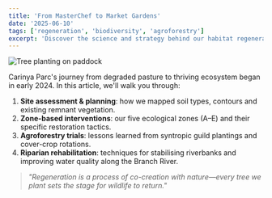 ```yaml
---
title: 'From MasterChef to Market Gardens'
date: '2025-06-10'
tags: ['regeneration', 'biodiversity', 'agroforestry']
excerpt: 'Discover the science and strategy behind our habitat regeneration, agroforestry trials and riparian restoration projects.'
---
```



<Image
  src="/assets/images/regeneration-overview.jpg"
  alt="Tree planting on paddock"
  width={800}
  height={500}
/>

Carinya Parc's journey from degraded pasture to thriving ecosystem began in early 2024. In this article, we'll walk you through:

1. **Site assessment & planning**: how we mapped soil types, contours and existing remnant vegetation.
2. **Zone-based interventions**: our five ecological zones (A–E) and their specific restoration tactics.
3. **Agroforestry trials**: lessons learned from syntropic guild plantings and cover-crop rotations.
4. **Riparian rehabilitation**: techniques for stabilising riverbanks and improving water quality along the Branch River.

> _"Regeneration is a process of co-creation with nature—every tree we plant sets the stage for wildlife to return."_
